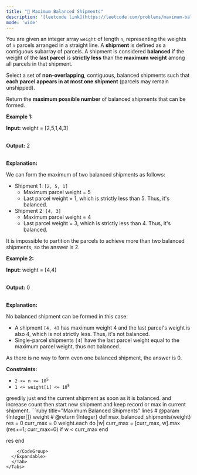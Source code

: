 ```yaml
---
title: "🧀 Maximum Balanced Shipments"
description: '[leetcode link](https://leetcode.com/problems/maximum-balanced-shipments/description/)'
mode: 'wide'
---
```

<Tabs>
  <Tab title="Question" icon="circle-question" iconType="regular">
    <Card>
      <p data-end="365" data-start="23">You are given an integer array <code data-end="62" data-start="54">weight</code> of length <code data-end="76" data-start="73">n</code>, representing the weights of <code data-end="109" data-start="106">n</code> parcels arranged in a straight line. A <strong data-end="161" data-start="149">shipment</strong> is defined as a contiguous subarray of parcels. A shipment is considered <strong data-end="247" data-start="235">balanced</strong> if the weight of the <strong data-end="284" data-start="269">last parcel</strong> is <strong>strictly less</strong> than the <strong data-end="329" data-start="311">maximum weight</strong> among all parcels in that shipment.</p>  <p data-end="528" data-start="371">Select a set of <strong data-end="406" data-start="387">non-overlapping</strong>, contiguous, balanced shipments such that <strong data-end="496" data-start="449">each parcel appears in at most one shipment</strong> (parcels may remain unshipped).</p>  <p data-end="587" data-start="507">Return the <strong data-end="545" data-start="518">maximum possible number</strong> of balanced shipments that can be formed.</p>   <p><strong class="example">Example 1:</strong></p>  <div class="example-block"> <p><strong>Input:</strong> <span class="example-io">weight = [2,5,1,4,3]</span></p>  <p><br/> <strong>Output:</strong> <span class="example-io">2</span></p>  <p><br/> <strong>Explanation:</strong></p>  <p data-end="136" data-start="62">We can form the maximum of two balanced shipments as follows:</p>  <ul>  <li data-end="163" data-start="140">Shipment 1: <code>[2, 5, 1]</code>   <ul>   <li data-end="195" data-start="168">Maximum parcel weight = 5</li>   <li data-end="275" data-start="200">Last parcel weight = 1, which is strictly less than 5. Thus, it&#39;s balanced.</li>  </ul>  </li>  <li data-end="299" data-start="279">Shipment 2: <code>[4, 3]</code>  <ul>   <li data-end="331" data-start="304">Maximum parcel weight = 4</li>   <li data-end="411" data-start="336">Last parcel weight = 3, which is strictly less than 4. Thus, it&#39;s balanced.</li>  </ul>  </li> </ul>  <p data-end="519" data-start="413">It is impossible to partition the parcels to achieve more than two balanced shipments, so the answer is 2.</p> </div>  <p><strong class="example">Example 2:</strong></p>  <div class="example-block"> <p><strong>Input:</strong> <span class="example-io">weight = [4,4]</span></p>  <p><br/> <strong>Output:</strong> <span class="example-io">0</span></p>  <p><br/> <strong>Explanation:</strong></p>  <p data-end="635" data-start="574">No balanced shipment can be formed in this case:</p>  <ul>  <li data-end="772" data-start="639">A shipment <code>[4, 4]</code> has maximum weight 4 and the last parcel&#39;s weight is also 4, which is not strictly less. Thus, it&#39;s not balanced.</li>  <li data-end="885" data-start="775">Single-parcel shipments <code>[4]</code> have the last parcel weight equal to the maximum parcel weight, thus not balanced.</li> </ul>  <p data-end="958" data-is-last-node="" data-is-only-node="" data-start="887">As there is no way to form even one balanced shipment, the answer is 0.</p> </div>   <p><strong>Constraints:</strong></p>  <ul>  <li data-end="8706" data-start="8671"><code data-end="8704" data-start="8671">2 &lt;= n &lt;= 10<sup>5</sup></code></li>  <li data-end="8733" data-start="8709"><code data-end="8733" data-start="8709">1 &lt;= weight[i] &lt;= 10<sup>9</sup></code></li> </ul> 
    </Card>
  </Tab>
  <Tab title="Solution" icon="lightbulb" iconType="regular" >
    <Card>
      greedily just end the current shipment as soon as it is balanced. and increase count
then start new shipment and keep record or max in current shipment.
</Card>
  <Expandable title="code">
    <CodeGroup dropdown>
```ruby title="Maximum Balanced Shipments" lines
# @param {Integer[]} weight
# @return {Integer}
def max_balanced_shipments(weight)
  res = 0
  curr_max = 0
  weight.each do |w|
    curr_max = [curr_max, w].max
    (res+=1; curr_max=0) if w < curr_max
  end

  res
end
```
    </CodeGroup>
  </Expandable>
  </Tab>
</Tabs>